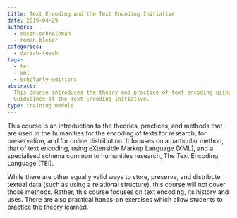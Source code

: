 ```yaml
---
title: Text Encoding and the Text Encoding Initiative
date: 2019-04-29
authors:
  - susan-schreibman
  - roman-bleier
categories:
  - dariah-teach
tags:
  - tei
  - xml
  - scholarly-editions
abstract:
  This course introduces the theory and practice of text encoding using the
  Guidelines of the Text Encoding Initiative.
type: training module
---
```


This course is an introduction to the theories, practices, and methods that are
used in the humanities for the encoding of texts for research, for preservation,
and for online distribution. It focuses on a particular method, that of text
encoding, using eXtensible Markup Language (XML), and a specialised schema
common to humanities research, The Text Encoding Language (TEI).

While there are other equally valid ways to store, preserve, and distribute
textual data (such as using a relational structure), this course will not cover
those methods. Rather, this course focuses on text encoding, its history and
uses. There are also practical hands-on exercises which allow students to
practice the theory learned.

<CTA
  title="Interested in learning more?"
  subtitle="Check out Text Encoding and the Text Encoding Initiative on #dariahTeach"
  url="https://teach.dariah.eu/course/view.php?id=23"
/>
